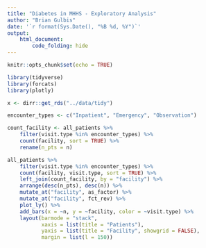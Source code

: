 ```yaml
---
title: "Diabetes in MHHS - Exploratory Analysis"
author: "Brian Gulbis"
date: '`r format(Sys.Date(), "%B %d, %Y")`'
output: 
    html_document:
        code_folding: hide
---
```


```r
knitr::opts_chunk$set(echo = TRUE)
```

```r
library(tidyverse)
library(forcats)
library(plotly)

x <- dirr::get_rds("../data/tidy")
```

```r
encounter_types <- c("Inpatient", "Emergency", "Observation")

count_facility <- all_patients %>%
    filter(visit.type %in% encounter_types) %>%
    count(facility, sort = TRUE) %>%
    rename(n_pts = n)

all_patients %>%
    filter(visit.type %in% encounter_types) %>%
    count(facility, visit.type, sort = TRUE) %>%
    left_join(count_facility, by = "facility") %>%
    arrange(desc(n_pts), desc(n)) %>%
    mutate_at("facility", as_factor) %>%
    mutate_at("facility", fct_rev) %>%
    plot_ly() %>%
    add_bars(x = ~n, y = ~facility, color = ~visit.type) %>%
    layout(barmode = "stack",
           xaxis = list(title = "Patients"),
           yaxis = list(title = "Facility", showgrid = FALSE),
           margin = list(l = 150))
```
